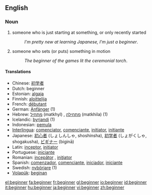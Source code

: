 ==English==
{{WikiSaurus-link}}

===Noun===
{{en-noun}}

# someone who is just starting at something, or only recently started
#:''I'm pretty new at learning Japanese, I'm just a beginner''.
# someone who sets (or puts) something in motion
#:''The beginner of the games lit the ceremonial torch''.

====Translations====
*Chinese: [[初学者]]
*Dutch: beginner {{m}}
*Estonian: [[algaja]]
*Finnish: [[aloittelija]]
*French: [[débutant]] {{m}}
*German: [[Anfänger]] {{m}} (1)
*Hebrew: [[מתחיל]] (matkhyl) {{m}}, [[מתחילה]] (matkhila) {{f}} (1)
*Icelandic: [[byrjandi]] {{m}} (1)
*Indonesian: [[mula|pemula]]
*[[Interlingua]]: [[comenciator]], [[comenciante]], [[initiator]], [[initiante]]
*Japanese: [[初心者]] (しょしんしゃ, shoshinsha), [[初学者]] (しょがくしゃ, shogakusha), [[ビギナー]] (biginā)
*Latin: [[inceptor]], [[initiator]]
*Portuguese: [[iniciante]]
*Romanian: [[incepător]] {{m}}, [[iniţiator]] {{m}}
*Spanish: [[comenzador]], [[comenciante]], [[iniciador]], [[iniciante]]
*Swedish: [[nybörjare]] (1)
*[[Volapük]]: [[beginan]]

[[el:beginner]]
[[fa:beginner]]
[[fr:beginner]]
[[gl:beginner]]
[[io:beginner]]
[[id:beginner]]
[[it:beginner]]
[[hu:beginner]]
[[ja:beginner]]
[[vi:beginner]]
[[zh:beginner]]